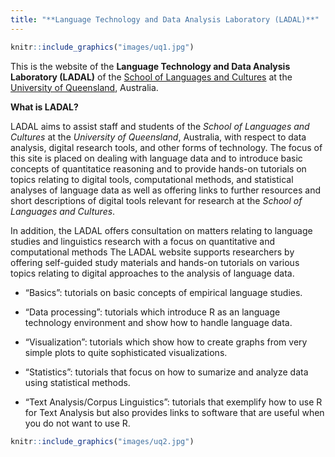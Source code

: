 ```yaml
---
title: "**Language Technology and Data Analysis Laboratory (LADAL)**"
---
```


```r
knitr::include_graphics("images/uq1.jpg")
```

This is the website of the **Language Technology and Data Analysis Laboratory (LADAL)** of the [School of Languages and Cultures](https://languages-cultures.uq.edu.au/) at the [University of Queensland](https://www.uq.edu.au/), Australia.


**What is LADAL?** 

LADAL aims to assist staff and students of the *School of Languages and Cultures* at the *University of Queensland*, Australia, with respect to data analysis, digital research tools, and other forms of technology. The focus of this site is placed on dealing with language data and to introduce basic concepts of quantitatice reasoning and to provide hands-on tutorials on topics relating to digital tools, computational methods, and statistical analyses of language data as well as offering links to further resources and short descriptions of digital tools relevant for research at the *School of Languages and Cultures*.

In addition, the LADAL offers consultation on matters relating to language studies and linguistics research with a focus on quantitative and computational methods The LADAL website supports researchers by offering self-guided study materials and hands-on tutorials on various topics relating to digital approaches to the analysis of language data. 

* "Basics": tutorials on basic concepts of empirical language studies.

* "Data processing": tutorials which introduce R as an language technology environment and show how to handle language data.

*  "Visualization": tutorials which show how to create graphs from very simple plots to quite sophisticated visualizations.

*  "Statistics": tutorials that focus on how to sumarize and analyze data using statistical methods.

*  "Text Analysis/Corpus Linguistics": tutorials that exemplify how to use R for Text Analysis but also provides links to software that are useful when you do not want to use R.

```r
knitr::include_graphics("images/uq2.jpg")
```

